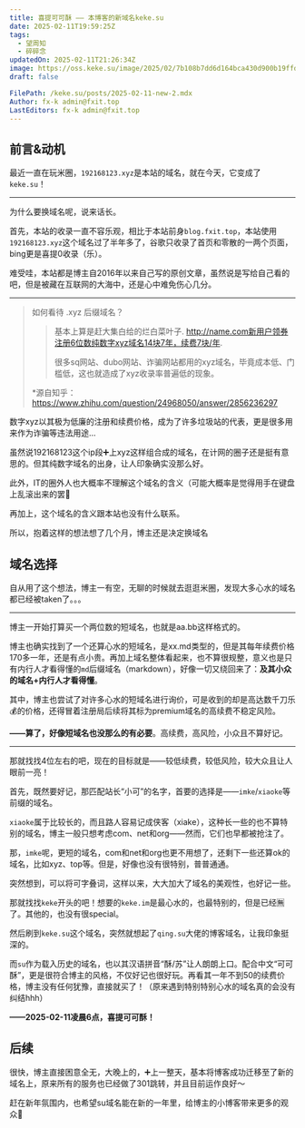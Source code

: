 ```yaml
---
title: 喜提可可酥 —— 本博客的新域名keke.su
date: 2025-02-11T19:59:25Z
tags:
  - 望周知
  - 碎碎念
updatedOn: 2025-02-11T21:26:34Z
image: https://oss.keke.su/image/2025/02/7b108b7dd6d164bca430d900b19ffdfd.png
draft: false

FilePath: /keke.su/posts/2025-02-11-new-2.mdx
Author: fx-k admin@fxit.top
LastEditors: fx-k admin@fxit.top
---
```


## 前言&动机

最近一直在玩米圈，`192168123.xyz`是本站的域名，就在今天，它变成了`keke.su`！

---

为什么要换域名呢，说来话长。

首先，本站的收录一直不容乐观，相比于本站前身`blog.fxit.top`，本站使用`192168123.xyz`这个域名过了半年多了，谷歌只收录了首页和零散的一两个页面，bing更是喜提0收录（乐）。

难受哇，本站都是博主自2016年以来自己写的原创文章，虽然说是写给自己看的吧，但是被藏在互联网的大海中，还是心中难免伤心几分。

---

> 如何看待 .xyz 后缀域名？
>
> > 基本上算是赶大集白给的烂白菜叶子.
> > http://name.com新用户领券注册6位数纯数字xyz域名14块7年，续费7块/年.
> >
> > 很多sq网站、dubo网站、诈骗网站都用的xyz域名，毕竟成本低、门槛低，这也就造成了xyz收录率普遍低的现象。
>
> \*源自知乎：https://www.zhihu.com/question/24968050/answer/2856236297

数字xyz以其极为低廉的注册和续费价格，成为了许多垃圾站的代表，更是很多用来作为诈骗等违法用途...

虽然说192168123这个ip段➕上xyz这样组合成的域名，在计网的圈子还是挺有意思的。但其纯数字域名的出身，让人印象确实没那么好。

此外，IT的圈外人也大概率不理解这个域名的含义（可能大概率是觉得用手在键盘上乱滚出来的罢🫠

再加上，这个域名的含义跟本站也没有什么联系。

所以，抱着这样的想法想了几个月，博主还是决定换域名

## 域名选择

自从用了这个想法，博主一有空，无聊的时候就去逛逛米圈，发现大多心水的域名都已经被taken了。。。

---

博主一开始打算买一个两位数的短域名，也就是aa.bb这样格式的。

博主也确实找到了一个还算心水的短域名，是xx.md类型的，但是其每年续费价格170多一年，还是有点小贵。再加上域名整体看起来，也不算很规整，意义也是只有内行人才看得懂的`md`后缀域名（markdown），好像一切又绕回来了：**及其小众的域名+内行人才看得懂**。

其中，博主也尝试了对许多心水的短域名进行询价，可是收到的却是高达数千刀乐💰的价格，还得冒着注册局后续将其标为premium域名的高续费不稳定风险。

**——算了，好像短域名也没那么的有必要**。高续费，高风险，小众且不算好记。

---

那就找找4位左右的吧，现在的目标就是——较低续费，较低风险，较大众且让人眼前一亮！

首先，既然要好记，那匹配站长“小可”的名字，首要的选择是——`imke`/`xiaoke`等前缀的域名。

`xiaoke`属于比较长的，而且路人容易记成侠客（xiake），这种长一些的也不算特别的域名，博主一般只想考虑com、net和org——然而，它们也早都被抢注了。

那，`imke`呢，更短的域名，com和net和org也更不用想了，还剩下一些还算ok的域名，比如xyz、top等。但是，好像也没有很特别，普普通通。

突然想到，可以将可字叠词，这样以来，大大加大了域名的美观性，也好记一些。

那就找找`keke`开头的吧！想要的`keke.im`是最心水的，也最特别的，但是已经🈚️了。其他的，也没有很special。

然后刷到`keke.su`这个域名，突然就想起了`qing.su`大佬的博客域名，让我印象挺深的。

而`su`作为载入历史的域名，也以其汉语拼音“酥/苏”让人朗朗上口。配合中文“可可酥”，更是很符合博主的风格，不仅好记也很好玩。再看其一年不到50的续费价格，博主没有任何犹豫，直接就买了！（原来遇到特别特别心水的域名真的会没有纠结hhh）

**——2025-02-11凌晨6点，喜提可可酥！**

## 后续

很快，博主直接困意全无，大晚上的，➕上一整天，基本将博客成功迁移至了新的域名上，原来所有的服务也已经做了301跳转，并且目前运作良好～

赶在新年氛围内，也希望su域名能在新的一年里，给博主的小博客带来更多的观众🥰